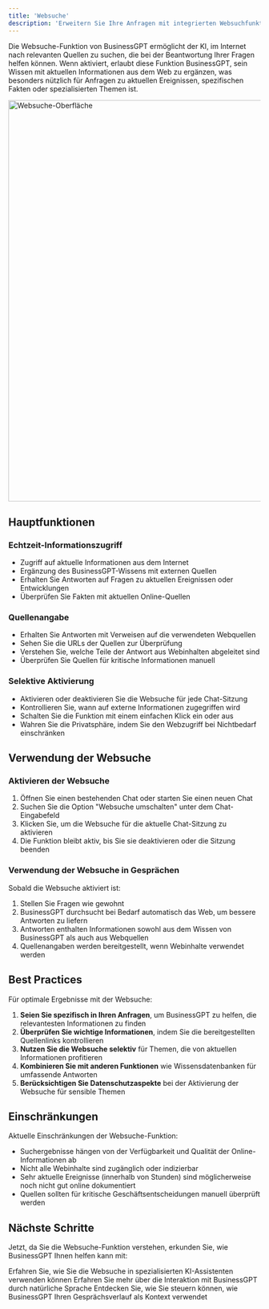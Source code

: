 ```yaml
---
title: 'Websuche'
description: 'Erweitern Sie Ihre Anfragen mit integrierten Websuchfunktionen'
---
```


Die Websuche-Funktion von BusinessGPT ermöglicht der KI, im Internet nach relevanten Quellen zu suchen, die bei der Beantwortung Ihrer Fragen helfen können. Wenn aktiviert, erlaubt diese Funktion BusinessGPT, sein Wissen mit aktuellen Informationen aus dem Web zu ergänzen, was besonders nützlich für Anfragen zu aktuellen Ereignissen, spezifischen Fakten oder spezialisierten Themen ist.

<img
  src="/images/screen/websearch_dark.png"
  alt="Websuche-Oberfläche"
  width="800"
/>

## Hauptfunktionen

### Echtzeit-Informationszugriff

- Zugriff auf aktuelle Informationen aus dem Internet
- Ergänzung des BusinessGPT-Wissens mit externen Quellen
- Erhalten Sie Antworten auf Fragen zu aktuellen Ereignissen oder Entwicklungen
- Überprüfen Sie Fakten mit aktuellen Online-Quellen

### Quellenangabe

- Erhalten Sie Antworten mit Verweisen auf die verwendeten Webquellen
- Sehen Sie die URLs der Quellen zur Überprüfung
- Verstehen Sie, welche Teile der Antwort aus Webinhalten abgeleitet sind
- Überprüfen Sie Quellen für kritische Informationen manuell

### Selektive Aktivierung

- Aktivieren oder deaktivieren Sie die Websuche für jede Chat-Sitzung
- Kontrollieren Sie, wann auf externe Informationen zugegriffen wird
- Schalten Sie die Funktion mit einem einfachen Klick ein oder aus
- Wahren Sie die Privatsphäre, indem Sie den Webzugriff bei Nichtbedarf einschränken

## Verwendung der Websuche

### Aktivieren der Websuche

1. Öffnen Sie einen bestehenden Chat oder starten Sie einen neuen Chat
2. Suchen Sie die Option "Websuche umschalten" unter dem Chat-Eingabefeld
3. Klicken Sie, um die Websuche für die aktuelle Chat-Sitzung zu aktivieren
4. Die Funktion bleibt aktiv, bis Sie sie deaktivieren oder die Sitzung beenden

### Verwendung der Websuche in Gesprächen

Sobald die Websuche aktiviert ist:

1. Stellen Sie Fragen wie gewohnt
2. BusinessGPT durchsucht bei Bedarf automatisch das Web, um bessere Antworten zu liefern
3. Antworten enthalten Informationen sowohl aus dem Wissen von BusinessGPT als auch aus Webquellen
4. Quellenangaben werden bereitgestellt, wenn Webinhalte verwendet werden

## Best Practices

Für optimale Ergebnisse mit der Websuche:

1. **Seien Sie spezifisch in Ihren Anfragen**, um BusinessGPT zu helfen, die relevantesten Informationen zu finden
2. **Überprüfen Sie wichtige Informationen**, indem Sie die bereitgestellten Quellenlinks kontrollieren
3. **Nutzen Sie die Websuche selektiv** für Themen, die von aktuellen Informationen profitieren
4. **Kombinieren Sie mit anderen Funktionen** wie Wissensdatenbanken für umfassende Antworten
5. **Berücksichtigen Sie Datenschutzaspekte** bei der Aktivierung der Websuche für sensible Themen

## Einschränkungen

Aktuelle Einschränkungen der Websuche-Funktion:

- Suchergebnisse hängen von der Verfügbarkeit und Qualität der Online-Informationen ab
- Nicht alle Webinhalte sind zugänglich oder indizierbar
- Sehr aktuelle Ereignisse (innerhalb von Stunden) sind möglicherweise noch nicht gut online dokumentiert
- Quellen sollten für kritische Geschäftsentscheidungen manuell überprüft werden

## Nächste Schritte

Jetzt, da Sie die Websuche-Funktion verstehen, erkunden Sie, wie BusinessGPT Ihnen helfen kann mit:

<CardGroup>
  <Card 
    title="Assistenten" 
    icon="robot" 
    href="/features/assistants"
  >
    Erfahren Sie, wie Sie die Websuche in spezialisierten KI-Assistenten verwenden können
  </Card>
  <Card 
    title="Chat-Oberfläche" 
    icon="comments" 
    href="/features/chat"
  >
    Erfahren Sie mehr über die Interaktion mit BusinessGPT durch natürliche Sprache
  </Card>
  <Card 
    title="Gedächtnisfunktion" 
    icon="brain" 
    href="/features/memory"
  >
    Entdecken Sie, wie Sie steuern können, wie BusinessGPT Ihren Gesprächsverlauf als Kontext verwendet
  </Card>
</CardGroup>
